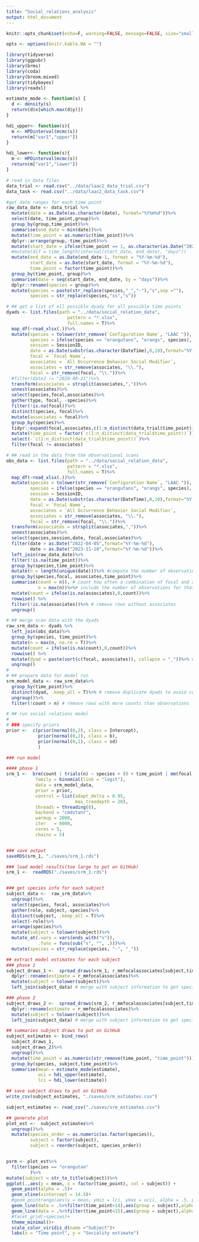 ```yaml
---
title: "Social_relations_analysis"
output: html_document
---
```


```r
knitr::opts_chunk$set(echo=F, warning=FALSE, message=FALSE, size="small")

opts <- options(knitr.kable.NA = "")
```

```r
library(tidyverse)
library(ggpubr)
library(brms)
library(coda)
library(broom.mixed)
library(tidybayes)
library(readxl)

estimate_mode <- function(s) {
  d <- density(s)
  return(d$x[which.max(d$y)])
}

hdi_upper<- function(s){
  m <- HPDinterval(mcmc(s))
  return(m["var1","upper"])
}

hdi_lower<- function(s){
  m <- HPDinterval(mcmc(s))
  return(m["var1","lower"])
}

```

```r
# read in data files
data_trial <- read.csv("../data/laac2_data_trial.csv") 
data_task <- read.csv("../data/laac2_data_task.csv") 

```


```r
#get date ranges for each time point
raw_data_date <- data_trial %>%
  mutate(date = as.Date(as.character(date), format="%Y%m%d"))%>%
  select(date, time_point,group)%>%
  group_by(group,time_point)%>%
  summarise(end_date = min(date))%>%
  mutate(time_point = as.numeric(time_point))%>%
  dplyr::arrange(group,-time_point)%>%
  mutate(start_date = ifelse(time_point == 1, as.character(as.Date("2022-04-06", format="%Y-%m-%d")), as.character(end_date[-1])))%>%
  #mutate(dif = time_length(interval(start_date, end_date), "days"))
  mutate(end_date = as.Date(end_date-1, format = "%Y-%m-%d"),
         start_date = as.Date(start_date, format = "%Y-%m-%d"),
         time_point = factor(time_point))%>%
  group_by(time_point, group)%>%
  summarise(date = seq(start_date, end_date, by = "days"))%>%
  dplyr::rename(species = group)%>%
  mutate(species = paste(str_replace(species,"_","-"),"s",sep =""),
         species = str_replace(species,"ss","s"))
```


```r
# ## get a list of all possible dyady for all possible time points
dyads <- list.files(path = "../data/social_relation_data",
                       pattern = "*.xlsx",
                       full.names = T)%>%
  map_df(~read_xlsx(.))%>%
  mutate(species = tolower(str_remove(`Configuration Name`, "LAAC ")),
         species = ifelse(species == "orangutans", "orangs", species),
         session = SessionID,
         date = as.Date(substr(as.character(DateTime),0,10),format="%Y-%m-%d"),
         focal = `Focal Name`,
         associates = `All Occurrence Behavior Social Modifier`,
         associates = str_remove(associates, "\\."),
         focal = str_remove(focal, "\\."))%>%
  #filter(date2 != "2020-08-21")%>%
  transform(associates = strsplit(associates,","))%>%
  unnest(associates)%>%
  select(species,focal,associates)%>%
  gather(type, focal, -species)%>%
  filter(!is.na(focal))%>%
  distinct(species, focal)%>%
  mutate(associates = focal)%>%
  group_by(species)%>%
  tidyr::expand(focal,associates,c(1:n_distinct(data_trial$time_point)))%>%
  mutate(time_point = factor(`c(1:n_distinct(data_trial$time_point))`))%>%
  select(-`c(1:n_distinct(data_trial$time_point))`)%>%
  filter(focal != associates)

```


```r
# ## read in the data from the observational scans
obs_data <- list.files(path = "../data/social_relation_data",
                       pattern = "*.xlsx",
                       full.names = T)%>%
  map_df(~read_xlsx(.))%>%
  mutate(species = tolower(str_remove(`Configuration Name`, "LAAC ")),
         species = ifelse(species == "orangutans", "orangs", species),
         session = SessionID,
         date = as.Date(substr(as.character(DateTime),0,10),format="%Y-%m-%d"),
         focal = `Focal Name`,
         associates = `All Occurrence Behavior Social Modifier`, 
         associates = str_remove(associates, "\\."),
         focal = str_remove(focal, "\\."))%>%
  transform(associates = strsplit(associates,","))%>%
  unnest(associates)%>%
  select(species,session,date, focal,associates)%>%
  filter(date > as.Date("2022-04-05",format="%Y-%m-%d"),
         date < as.Date("2023-11-10",format="%Y-%m-%d"))%>%
  left_join(raw_data_date)%>%
  filter(!is.na(time_point))%>%
  group_by(species,time_point)%>%
  mutate(n = length(unique(date)))%>% #compute the number of observations
  group_by(species,focal, associates,time_point)%>%
  summarise(count = n(), # count how often a combination of focal and associate occurred for a time point
            n = max(n))%>%# include the number of observations for that time point
  mutate(count = ifelse(is.na(associates),0,count))%>%
  rowwise() %>%
  filter(!is.na(associates))%>% # remove rows without associates
  ungroup()
```



```r
# ## merge scan data with the dyads
raw_srm_data <- dyads %>%
  left_join(obs_data)%>%
  group_by(species, time_point)%>%
  mutate(n = max(n, na.rm = T))%>%
  mutate(count = ifelse(is.na(count),0,count))%>%
  rowwise() %>%
  mutate(dyad = paste(sort(c(focal, associates)), collapse = "_"))%>% # create ordered dyad column
  ungroup()
#
# ## prepare data for model run
srm_model_data <- raw_srm_data%>%
  group_by(time_point)%>%
  distinct(dyad, .keep_all = T)%>% # remove duplicate dyads to avoid counting same dyad twice
  ungroup()%>%
  filter(!count > n) # remove rows with more counts than observations
```



```r
# ## run social relations model
#
# ### specify priors
prior <-  c(prior(normal(0,2), class = Intercept),
            prior(normal(0,2), class = b),
            prior(normal(0,1), class = sd)
            )

### run model

#### phase 1
srm_1 <-  brm(count | trials(n) ~ species + (0 + time_point | mm(focal, associates)) + ( 0 + time_point | dyad),
           family = binomial(link = "logit"),
           data = srm_model_data,
           prior = prior,
           control = list(adapt_delta = 0.95, 
                          max_treedepth = 20),
           threads = threading(8),
           backend = "cmdstanr",
           warmup = 2000,
           iter   = 6000,
           cores = 5, 
           chains = 5)


### save output
saveRDS(srm_1, "./saves/srm_1.rds")

### load model results(too large to put on GitHub)
srm_1 <-  readRDS("./saves/srm_1.rds")


### get species info for each subject
subject_data <-  raw_srm_data%>%
  ungroup()%>%
  select(species, focal, associates)%>%
  gather(role, subject,-species)%>%
  distinct(subject, .keep_all = T)%>%
  select(-role)%>%
  arrange(species)%>%
  mutate(subject = tolower(subject))%>%
  mutate_at(.vars = vars(ends_with("s")),
            .funs = funs(sub("s", "", .)))%>%
  mutate(species = str_replace(species, "-", "_"))

## extract model estimates for each subject
### phase 1
subject_draws_1 <-  spread_draws(srm_1, r_mmfocalassociates[subject,time_point])%>% # extract posterior draws for each subject and time point
  dplyr::rename(estimate = r_mmfocalassociates)%>%
  mutate(subject = tolower(subject))%>%
  left_join(subject_data) # merge with subject information to get species in

### phase 2
subject_draws_2 <-  spread_draws(srm_2, r_mmfocalassociates[subject,time_point])%>% # extract posterior draws for each subject and time point
  dplyr::rename(estimate = r_mmfocalassociates)%>%
  mutate(subject = tolower(subject))%>%
  left_join(subject_data) # merge with subject information to get species in

## summaries subject draws to put on GitHub
subject_estimates <- bind_rows(
  subject_draws_1,
  subject_draws_2)%>%
  ungroup()%>%
  mutate(time_point = as.numeric(str_remove(time_point, "time_point")))%>%
  group_by(species, subject,time_point)%>%
  summarise(mean = estimate_mode(estimate),
            uci = hdi_upper(estimate),
            lci = hdi_lower(estimate))

## save subject draws to put on GitHub
write_csv(subject_estimates, "./saves/srm_estimates.csv")

subject_estimates <- read_csv("./saves/srm_estimates.csv")

## generate plot
plot_est <-  subject_estimates%>%
  ungroup()%>%
  mutate(species_order = as.numeric(as.factor(species)),
         subject = factor(subject),
         subject = reorder(subject, species_order))


psrm <- plot_est%>%
  filter(species == "orangutan" 
         )%>%
mutate(subject = str_to_title(subject))%>%
ggplot(.,aes(y = mean, x = factor(time_point), col = subject)) +
  geom_point(alpha = .5)+
  geom_vline(xintercept = 14.5)+
  #geom_pointrange(aes(y = mean, ymin = lci, ymax = uci), alpha = .5, position = position_dodge(width = .5))+
  geom_line(data = .%>%filter(time_point>14),aes(group = subject),alpha = .5)+
  geom_line(data = .%>%filter(time_point<15),aes(group = subject),alpha = .5)+
  #facet_grid(~species)+
  theme_minimal()+
  scale_color_viridis_d(name ="Subject")+
  labs(x = "Time point", y = "Sociality estimate")
```

